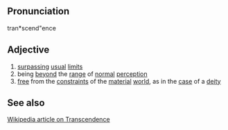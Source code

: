 ==Pronunciation==
tran*scend"ence

==Adjective==
# [[surpass]]ing [[usual]] [[limit]]s
# being [[beyond]] the [[range]] of [[normal]] [[perception]]
# [[free]] from the [[constraint]]s of the [[material]] [[world]], as in the [[case]] of a [[deity]]

==See also==
[http://en2.wikipedia.org/wiki/Transcendence Wikipedia article on Transcendence]